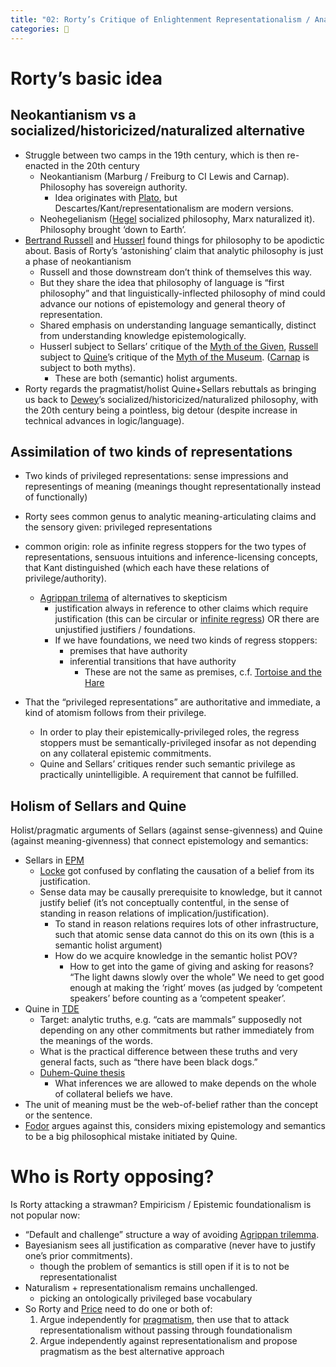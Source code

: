 ```yaml
---
title: "02: Rorty’s Critique of Enlightenment Representationalism / Analytic Philosophy"
categories: 🔴
---
```


# Rorty's basic idea
## Neokantianism vs a socialized/historicized/naturalized alternative

- Struggle between two camps in the 19th century, which is then re-enacted in 
  the 20th century
  - Neokantianism (Marburg / Freiburg to CI Lewis and Carnap). Philosophy has 
    sovereign authority.
    - Idea originates with [Plato](/docs/phil/people/plato/index.qmd), but 
      Descartes/Kant/representationalism are 
      modern versions.
  - Neohegelianism ([Hegel](/docs/phil/people/hegel/index.qmd) socialized 
    philosophy, Marx naturalized it). 
    Philosophy brought 'down to Earth'.
- [Bertrand Russell](/docs/phil/people/russell/index.qmd) and 
  [Husserl](/docs/phil/people/hussurl/index.qmd) found things for 
  philosophy to be apodictic 
  about. Basis of Rorty's 'astonishing' claim that analytic philosophy is just a 
  phase of neokantianism
  - Russell and those downstream don't think of themselves this way.
  - But they share the idea that philosophy of language is "first philosophy" 
    and that linguistically-inflected philosophy of mind could advance our 
    notions of epistemology and general theory of representation.
  - Shared emphasis on understanding language semantically, distinct from 
    understanding knowledge epistemologically.
  - Husserl subject to Sellars' critique of the 
    [Myth of the Given](/docs/phil/people/sellars/myth.qmd), 
    [Russell](/docs/phil/people/russell/index.qmd) 
    subject to [Quine](/docs/phil/people/quine/index.qmd)'s critique of the
    [Myth of the Museum](/docs/phil/people/quine/myth.qmd). 
    ([Carnap](/docs/phil/people/carnap/index.qmd) is subject to both myths).
    - These are both (semantic) holist arguments.
- Rorty regards the pragmatist/holist Quine+Sellars rebuttals as bringing us 
  back to [Dewey](/docs/phil/people/dewey/index.qmd)'s 
  socialized/historicized/naturalized philosophy, with the 20th 
  century being a pointless, big detour (despite increase in technical advances 
  in logic/language).

## Assimilation of two kinds of representations
- Two kinds of privileged representations: sense impressions and representings 
  of meaning (meanings thought representationally instead of functionally)

- Rorty sees common genus to analytic meaning-articulating claims and the 
  sensory given: privileged representations
- common origin: role as infinite regress stoppers for the two types of 
  representations, sensuous intuitions and inference-licensing concepts, that 
  Kant distinguished (which each have these relations of privilege/authority).
  - [Agrippan trilema](/docs/phil/problems/agrippan.qmd) of alternatives to 
    skepticism
    - justification always in reference to other claims which require 
      justification (this can be circular or 
      [infinite regress](/docs/phil/problems/ruleregress.qmd)) 
      OR there are unjustified justifiers / foundations.
    - If we have foundations, we need two kinds of regress stoppers:
      - premises that have authority
      - inferential transitions that have authority
        - These are not the same as premises, c.f. 
          [Tortoise and the Hare](/docs/phil/problems/tortoise.qmd)
- That the "privileged representations" are authoritative and immediate, a kind 
  of atomism follows from their privilege.
  - In order to play their epistemically-privileged roles, the regress stoppers 
    must be semantically-privileged insofar as not depending on any collateral 
    epistemic commitments.
  - Quine and Sellars' critiques render such semantic privilege as practically 
    unintelligible. A requirement that cannot be fulfilled.

## Holism of Sellars and Quine
Holist/pragmatic arguments of Sellars (against sense-givenness) and Quine 
(against meaning-givenness) that connect epistemology and semantics:

- Sellars in [EPM](/docs/phil/people/sellars/works/epm/index.qmd) 
  - [Locke](/docs/phil/people/locke/index.qmd) got confused by conflating the 
    causation of a belief from its 
    justification.
  - Sense data may be causally prerequisite to knowledge, but it cannot justify 
    belief (it's not conceptually contentful, in the sense of standing in reason
    relations of implication/justification).
    - To stand in reason relations requires lots of other infrastructure, such 
      that atomic sense data cannot do this on its own (this is a semantic 
      holist argument)
    - How do we acquire knowledge in the semantic holist POV?
      - How to get into the game of giving and asking for reasons? "The light 
        dawns slowly over the whole" We need to get good enough at making the 
        'right' moves (as judged by 'competent speakers' before counting as a 
        'competent speaker'.
- Quine in [TDE](/docs/phil/people/quine/works/two_dogmas/index.qmd) 
  - Target: analytic truths, e.g. "cats are mammals" supposedly not depending on 
    any other commitments but rather immediately from the meanings of the words.
  - What is the practical difference between these truths and very general facts, 
    such as "there have been black dogs."
  - [Duhem-Quine thesis](/docs/phil/people/quine/duhem_quine.qmd)
    - What inferences we are allowed to make depends on the whole of collateral 
      beliefs we have.
- The unit of meaning must be the web-of-belief rather than the concept or the 
  sentence.
- [Fodor](/docs/phil/people/fodor/index.qmd) argues against this, considers 
  mixing epistemology and semantics to be a 
  big philosophical mistake initiated by Quine.


# Who is Rorty opposing?

Is Rorty attacking a strawman? Empiricism / Epistemic foundationalism is not 
popular now:

- "Default and challenge" structure a way of avoiding 
  [Agrippan trilemma](/docs/phil/problems/agrippan.qmd).
- Bayesianism sees all justification as comparative (never have to justify 
  one's prior commitments).
  - though the problem of semantics is still open if it is to not be 
    representationalist
- Naturalism + representationalism remains unchallenged.
  - picking an ontologically privileged base vocabulary
- So Rorty and [Price](/docs/phil/people/price/index.qmd) need to do one or 
  both of:
  1. Argue independently for [pragmatism](/docs/phil/definitions/pragmatism.qmd), 
     then use that to attack 
     representationalism without passing through foundationalism
  2. Argue independently against representationalism and propose pragmatism as 
     the best alternative approach
